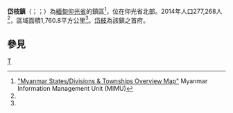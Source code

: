 {{Infobox settlement
|name = 岱枝鎮
|native_name = {{lang|my|တိုက်ကြီးမြို့}}
|settlement_type = [[仰光省|仰光省]]鎮區
|image_skyline = Taikkyi Township.svg
|image_map = 
|image_caption = 岱枝鎮在仰光省的位置
|seat = [[岱枝|岱枝]]
|seat_type = 首府
|subdivision_type = 國家
|subdivision_name = {{flag|Burma}}
|subdivision_type1 = [[缅甸行政区划|省邦]]
|subdivision_name1 = [[仰光省|仰光省]]
|area_total_km2 = 1,760.8
|population_footnotes =<ref name="citypopulation">[http://www.citypopulation.de/php/myanmar-admin.php MYANMAR: Administrative Division]. Citypopulation. 2015-12-03</ref>
|population = 277,268
|population_as_of = 2014
|population_density_km2 = 157.47
|coordinates_display = inline,title
|coordinates_region = MM
|latNS = N
|latd = 17
|latm = 30
|lats = 00
|longEW = E
|longd = 96
|longm = 02
|longs = 00
|elevation_ft = 
|elevation_m = 
|timezone = [[Myanmar_Standard_Time|MST]]
|utc_offset = +6:30
|area_code = 1（行動電話：80、99）
|website =
}}

'''岱枝鎮'''（{{lang-my|တိုက်ကြီးမြို့}}；{{IPA-my|taɪʔtɕí mjo̰nɛ̀|pron}}；{{lang-en|Taikkyi Township}}）為[[緬甸|緬甸]][[仰光省|仰光省]]的鎮區<ref name="MIMU001">[http://www.burmalibrary.org/docs6/MIMU001_A3_SD%20&%20Township%20Overview.pdf "Myanmar States/Divisions & Townships Overview Map"] {{webarchive|url=https://web.archive.org/web/20101203160828/http://www.burmalibrary.org/docs6/MIMU001_A3_SD%20%26%20Township%20Overview.pdf |date=2010-12-03 }} Myanmar Information Management Unit (MIMU)</ref>，位在仰光省北部。2014年人口277,268人<ref name=citypopulation/>，區域面積1,760.8平方公里<ref name=citypopulation/>。[[岱枝|岱枝]]為該鎮之首府。

==參見==
{{Reflist}}

{{仰光省行政區劃|state=collapsed}}

[[Category:仰光省鎮區|T]]

{{Burma-geo-stub}}